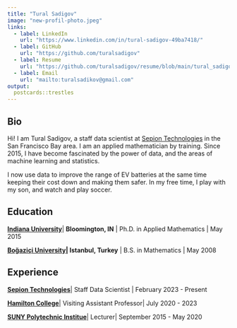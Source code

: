 ```yaml
---
title: "Tural Sadigov"
image: "new-profil-photo.jpeg"
links:
  - label: LinkedIn
    url: "https://www.linkedin.com/in/tural-sadigov-49ba7418/"
  - label: GitHub
    url: "https://github.com/turalsadigov"
  - label: Resume
    url: "https://github.com/turalsadigov/resume/blob/main/tural_sadigov_resume_single_page.pdf"
  - label: Email
    url: "mailto:turalsadikov@gmail.com"
output:
  postcards::trestles
---
```


## Bio

Hi! I am Tural Sadigov, a staff data scientist at [Sepion Technologies](https://sepiontechnologies.com/) in the San Francisco Bay area. I am an applied mathematician by training. Since 2015, I have become fascinated by the power of data, and the areas of machine learning and statistics. 

I now use data to improve the range of EV batteries at the same time keeping their cost down and making them safer. In my free time, I play with my son, and watch and play soccer.

## Education

[**Indiana University**](https://www.indiana.edu/)\| **Bloomington, IN** \| Ph.D. in Applied Mathematics \| May 2015

[**Boğaziçi University**](http://www.boun.edu.tr/en_US)**\| Istanbul, Turkey** \| B.S. in Mathematics \| May 2008

## Experience

[**Sepion Technologies**](https://sepiontechnologies.com/)\| Staff Data Scientist \| February 2023 - Present

[**Hamilton College**](https://www.hamilton.edu/)\| Visiting Assistant Professor\| July 2020 - 2023

[**SUNY Polytechnic Institue**](https://sunypoly.edu/)\| Lecturer\| September 2015 - May 2020
